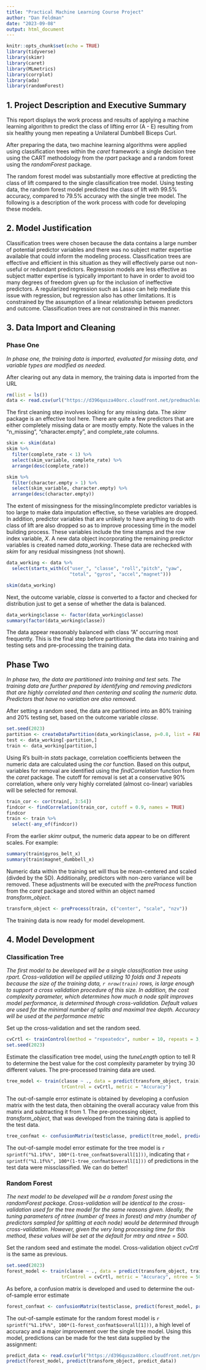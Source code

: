 ---
title: "Practical Machine Learning Course Project"
author: "Dan Feldman"
date: "2023-09-08"
output: html_document
---

```{r setup, include=FALSE}
knitr::opts_chunk$set(echo = TRUE)
library(tidyverse)
library(skimr)
library(caret)
library(MLmetrics)
library(corrplot)
library(ada)
library(randomForest)
```

## 1. Project Description and Executive Summary

This report displays the work process and results of applying a machine learning algorithm to predict the class of lifting error (A - E) resulting from six healthy young men repeating a Unilateral Dumbbell Biceps Curl.  

After preparing the data, two machine learning algorithms were applied using classification trees within the $caret$ framework: a single decision tree using the CART methodology from the $rpart$ package and a random forest using the $randomForest$ package.

The random forest model was substantially more effective at predicting the class of lift compared to the single classification tree model.  Using testing data, the random forest model predicted the class of lift with 99.5% accuracy, compared to 79.5% accuracy with the single tree model.  The following is a description of the work process with code for developing these models.

## 2. Model Justification

Classification trees were chosen because the data contains a large number of potential predictor variables and there was no subject matter expertise available that could inform the modeling process.  Classification trees are effective and efficient in this situation as they will effectively parse out non-useful or redundant predictors.  Regression models are less effective as subject matter expertise is typically important to have in order to avoid too many degrees of freedom given up for the inclusion of ineffective predictors.  A regularized regression such as Lasso can help mediate this issue with regression, but regression also has other limitations.  It is constrained by the assumption of a linear relationship between predictors and outcome.  Classification trees are not constrained in this manner.  


## 3. Data Import and Cleaning 

### Phase One

*In phase one, the training data is imported, evaluated for missing data, and variable types are modified as needed.*

After clearing out any data in memory, the training data is imported from the URL
```{r}
rm(list = ls())
data <- read.csv(url("https://d396qusza40orc.cloudfront.net/predmachlearn/pml-training.csv"))
```

The first cleaning step involves looking for any missing data.  The $skimr$ package is an effective tool here.  There are quite a few predictors that are either completely missing data or are mostly empty.  Note the values in the "n_missing", "character.empty", and complete_rate columns.

```{r}
skim <- skim(data)
skim %>%
  filter(complete_rate < 1) %>%
  select(skim_variable, complete_rate) %>%
  arrange(desc(complete_rate))

skim %>%
  filter(character.empty > 1) %>%
  select(skim_variable, character.empty) %>%
  arrange(desc(character.empty))
```

The extent of missingness for the missing/incomplete predictor variables is too large to make data imputation effective, so these variables are dropped.  In addition, predictor variables that are unlikely to have anything to do with class of lift are also dropped so as to improve processing time in the model building process.  These variables include the time stamps and the row index variable, $X$. A new data object incorporating the remaining predictor variables is created named $data\_ working$.  These data are rechecked with $skim$ for any residual missingness (not shown).

```{r}
data_working <- data %>%
  select(starts_with(c("user_", "classe", "roll","pitch", "yaw",
                       "total", "gyros", "accel","magnet")))
```
```{r, eval=FALSE}
skim(data_working)
```

Next, the outcome variable, $classe$ is converted to a factor and checked for distribution just to get a sense of whether the data is balanced.
```{r}
data_working$classe <- factor(data_working$classe)
summary(factor(data_working$classe))
```
The data appear reasonably balanced with class "A" occurring most frequently.  This is the final step before partitioning the data into training and testing sets and pre-processing the training data.

## Phase Two

*In phase two, the data are partitioned into training and test sets.  The training data are further prepared by identifying and removing predictors that are highly correlated and then centering and scaling the numeric data.  Predictors that have no variation are also removed.*

After setting a random seed, the data are partitioned into an 80% training and 20% testing set, based on the outcome variable $classe$.
```{r}
set.seed(2023)
partition <- createDataPartition(data_working$classe, p=0.8, list = FALSE)
test <- data_working[-partition,]
train <- data_working[partition,]
```

Using R's built-in $stats$ package, correlation coefficients between the numeric data are calculated using the $cor$ function.  Based on this output, variables for removal are identified using the $findCorrelation$ function from the $caret$ package.  The cutoff for removal is set at a conservative 90% correlation, where only very highly correlated (almost co-linear) variables will be selected for removal.  
```{r}
train_cor <- cor(train[, 3:54])
findcor <- findCorrelation(train_cor, cutoff = 0.9, names = TRUE)
findcor
train <- train %>%
  select(-any_of(findcor))
```

From the earlier $skimr$ output, the numeric data appear to be on different scales.  For example:
```{r}
summary(train$gyros_belt_x)
summary(train$magnet_dumbbell_x)
```

Numeric data within the training set will thus be mean-centered and scaled (divded by the SD).  Additionally, predictors with non-zero variance will be removed.  These adjustments will be executed with the $preProcess$ function from the $caret$ package and stored within an object named $transform\_object$.
```{r}
transform_object <- preProcess(train, c("center", "scale", "nzv"))
```

The training data is now ready for model development.

## 4. Model Development

### Classification Tree
*The first model to be developed will be a single classification tree using $rpart$.  Cross-validation will be applied utilizing 10 folds and 3 repeats because the size of the training data, `r nrow(train)` rows, is large enough to support a cross validation procedure of this size.  In addition, the cost complexity parameter, which determines how much a node split improves model performance, is determined through cross-validation. Default values are used for the minimal number of splits and maximal tree depth.  Accuracy will be used at the performance metric*

Set up the cross-validation and set the random seed.
```{r }
cvCrtl <- trainControl(method = "repeatedcv", number = 10, repeats = 3, classProbs = TRUE, summaryFunction = multiClassSummary)
set.seed(2023)
```

Estimate the classification tree model, using the $tuneLength$ option to tell R to determine the best value for the cost complexity parameter by trying 30 different values. The pre-processed training data are used.
```{r, warning = FALSE}
tree_model <- train(classe ~ ., data = predict(transform_object, train), method = "rpart", tuneLength = 30, 
                    trControl = cvCrtl, metric = "Accuracy")
```

The out-of-sample error estimate is obtained by developing a confusion matrix with the test data, then obtaining the overall accuracy value from this matrix and subtracting it from 1.  The pre-processing object, $transform\_object$, that was developed from the training data is applied to the test data.
```{r}
tree_confmat <- confusionMatrix(test$classe, predict(tree_model, predict(transform_object, test)))
```
The out-of-sample model error estimate for the tree model is `r sprintf("%1.1f%%", 100*(1-tree_confmat$overall[1]))`, indicating that `r sprintf("%1.1f%%", 100*(1-tree_confmat$overall[1]))` of predictions in the test data were missclassified.  We can do better!

### Random Forest

*The next model to be developed will be a random forest using the $randomForest$ package.  Cross-validation will be identical to the cross-validation used for the tree model for the same reasons given.  Ideally, the tuning parameters of ntree (number of trees in forest) and mtry (number of predictors sampled for splitting at each node) would be determined through cross-validation.  However, given the very long processing time for this method, these values will be set at the default for mtry and ntree = 500.*

Set the random seed and estimate the model.  Cross-validation object $cvCrtl$ is the same as previous.
```{r}
set.seed(2023)
forest_model <- train(classe ~ ., data = predict(transform_object, train), method = "rf",
                    trControl = cvCrtl, metric = "Accuracy", ntree = 500)
```

As before, a confusion matrix is developed and used to determine the out-of-sample error estimate
```{r}
forest_confmat <- confusionMatrix(test$classe, predict(forest_model, predict(transform_object, test)))
```

The out-of-sample estimate for the random forest model is `r sprintf("%1.1f%%", 100*(1-forest_confmat$overall[1]))`, a high level of accuracy and a major improvement over the single tree model.  Using this model, predictions can be made for the test data supplied by the assignment:

```{r, echo = FALSE}
predict_data <- read.csv(url("https://d396qusza40orc.cloudfront.net/predmachlearn/pml-testing.csv"))
predict(forest_model, predict(transform_object, predict_data))
```
